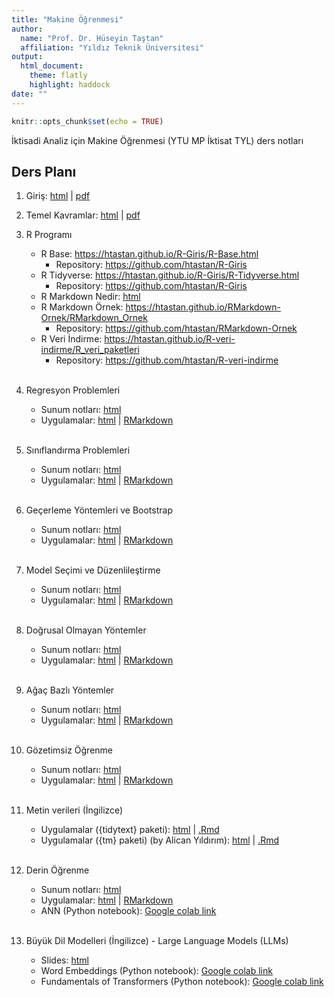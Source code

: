 ```yaml
---
title: "Makine Öğrenmesi"
author: 
  name: "Prof. Dr. Hüseyin Taştan"
  affiliation: "Yıldız Teknik Üniversitesi"
output: 
  html_document:
    theme: flatly
    highlight: haddock
date: ""
---
```


```r
knitr::opts_chunk$set(echo = TRUE)
```

İktisadi Analiz için Makine Öğrenmesi (YTU MP İktisat TYL) ders notları 

## Ders Planı


1. Giriş: [html](docs/Giris.html) | [pdf](docs/Giris.pdf)

2. Temel Kavramlar: [html](docs/Temel-Kavramlar.html) | [pdf](docs/Temel-Kavramlar.pdf)

3. R Programı 
    - R Base: <https://htastan.github.io/R-Giris/R-Base.html>
      - Repository: <https://github.com/htastan/R-Giris>
    - R Tidyverse: <https://htastan.github.io/R-Giris/R-Tidyverse.html>
      - Repository: <https://github.com/htastan/R-Giris> 
    - R Markdown Nedir: [html](R/RMarkdown.html) 
    - R Markdown Örnek: <https://htastan.github.io/RMarkdown-Ornek/RMarkdown_Ornek>
      - Repository: <https://github.com/htastan/RMarkdown-Ornek>
    - R Veri İndirme: <https://htastan.github.io/R-veri-indirme/R_veri_paketleri>
      - Repository: <https://github.com/htastan/R-veri-indirme>
<br/>
<br/>

4. Regresyon Problemleri
    - Sunum notları: [html](docs/Regresyon.html)  
    - Uygulamalar: [html](R/R-Regresyon.html) | [RMarkdown](R/R-Regresyon.Rmd)
<br/>
<br/>

5. Sınıflandırma Problemleri 
    - Sunum notları: [html](docs/Siniflandirma.html)  
    - Uygulamalar: [html](R/R-Siniflandirma.html) | [RMarkdown](R/R-Siniflandirma.Rmd)
<br/>
<br/>

6. Geçerleme Yöntemleri ve Bootstrap 
    - Sunum notları: [html](docs/Gecerleme.html)  
    - Uygulamalar: [html](R/R-Gecerleme.html) | [RMarkdown](R/R-Gecerleme.Rmd)
<br/>
<br/>

7. Model Seçimi ve Düzenlileştirme 
    - Sunum notları: [html](docs/Duzenlilestirme.html)  
    - Uygulamalar: [html](R/R-Duzenlilestirme.html) | [RMarkdown](R/R-Duzenlilestirme.Rmd)
<br/>
<br/>

8. Doğrusal Olmayan Yöntemler 
    - Sunum notları: [html](docs/Dogrusal-olmayan-modeller.html)  
    - Uygulamalar: [html](R/R-Dogrusal-olmayan-modeller.html) | [RMarkdown](R/R-Dogrusal-olmayan-modeller.Rmd) 
<br/>
<br/>

9. Ağaç Bazlı Yöntemler 
    - Sunum notları: [html](docs/Agac-bazli-yontemler.html)  
    - Uygulamalar: [html](R/R-Agac-bazli-yontemler.html) | [RMarkdown](R/R-Agac-bazli-yontemler.Rmd)  
<br/>

10. Gözetimsiz Öğrenme
    - Sunum notları: [html](docs/Gozetimsiz-Ogrenme.html)  
    - Uygulamalar: [html](R/R-Gozetimsiz-ogrenme.html) | [RMarkdown](R/R-Gozetimsiz-ogrenme.Rmd) 
<br/>
<br/>

11. Metin verileri (İngilizce)
    -   Uygulamalar ({tidytext} paketi): [html](https://htastan.github.io/Machine-Learning-in-Economics/Labs/Lab-11-Text-mining.html) | [.Rmd](https://htastan.github.io/Machine-Learning-in-Economics/Labs/Lab-11-Text-mining.Rmd)
    -   Uygulamalar ({tm} paketi) (by Alican Yıldırım): [html](https://htastan.github.io/Machine-Learning-in-Economics/Labs/TM.html) | [.Rmd](https://htastan.github.io/Machine-Learning-in-Economics/Labs/TM.Rmd)
<br/>
<br/>

12. Derin Öğrenme
    - Sunum notları: [html](docs/Derin-Ogrenme.html)  
    - Uygulamalar: [html](R/R-Derin-ogrenme.html) | [RMarkdown](R/R-Derin-ogrenme.Rmd)
    - ANN (Python notebook): [Google colab link](https://colab.research.google.com/drive/1cStMMCXz5qZBreBPkKE7_Tw2_2RoBFSF?usp=sharing) 
<br/>
<br/>
13. Büyük Dil Modelleri (İngilizce) - Large Language Models (LLMs)

    -   Slides: [html](https://htastan.github.io/Machine-Learning-in-Economics/Slides/LLMs.html#1) 
    - Word Embeddings (Python notebook): [Google colab link](https://colab.research.google.com/drive/1pKbGZJlvHWYxHTeRxUguCaUfNWHK8Jch?usp=sharing) 
    - Fundamentals of Transformers (Python notebook): [Google colab link](https://colab.research.google.com/drive/1bHWbxej6KESFzMC_ocoCarE7hRkwOGPm?usp=sharing) 


